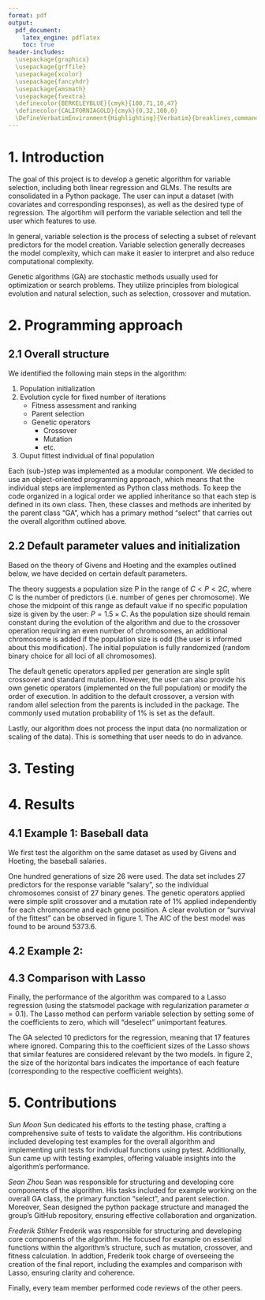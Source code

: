 ```yaml
---
format: pdf
output:
  pdf_document:
    latex_engine: pdflatex
    toc: true
header-includes:
  \usepackage{graphicx}
  \usepackage{grffile}
  \usepackage{xcolor}
  \usepackage{fancyhdr}
  \usepackage{amsmath}
  \usepackage{fvextra}
  \definecolor{BERKELEYBLUE}{cmyk}{100,71,10,47}
  \definecolor{CALIFORNIAGOLD}{cmyk}{0,32,100,0}
  \DefineVerbatimEnvironment{Highlighting}{Verbatim}{breaklines,commandchars=\\\{\}}
---
```


<!---
 Title Page Layout 
--->
\pagestyle{fancy}
\fancyhf{}
\renewcommand{\headrulewidth}{0pt}
\topmargin1mm
\begin{center}
\huge\textbf{Genetic Algorithm for Variable Selection}\par
\vspace{1.75cm}
\huge{STAT 243 - Final Project}\par
\huge\textit{Fall 2023}\par
\vspace{3cm}
\large \textbf{Authors: Sean Zhou, Sun Moon, Frederik Stihler} \par
\large Department of Statistics\par
Instructor: Christopher Paciorek
\par 
\par 
\vspace{1cm}
\large December 13th, 2023\par
\vspace{4cm}
\includegraphics[width=0.4\textwidth]{Berkeley_logo.svg.png} %70% der Textbreite
\end{center}
\thispagestyle{empty}
\newpage
\fancyfoot[C]{\thepage}

# 1. Introduction

The goal of this project is to develop a genetic algorithm for variable selection, including both linear regression and GLMs. The results are consolidated in a Python package. The user can input a dataset (with covariates and corresponding responses), as well as the desired type of regression. The algortihm will perform the variable selection and tell the user which features to use.

In general, variable selection is the process of selecting a subset of relevant predictors for the model creation. Variable selection generally decreases the model complexity, which can make it easier to interpret and also reduce computational complexity.

Genetic algorithms (GA) are stochastic methods usually used for optimization or search problems. They utilize principles from biological evolution and natural selection, such as selection, crossover and mutation.


# 2. Programming approach

## 2.1 Overall structure

We identified the following main steps in the algorithm:

1. Population initialization
2. Evolution cycle for fixed number of iterations
    - Fitness assessment and ranking
    - Parent selection
    - Genetic operators
        - Crossover
        - Mutation
        - etc.
3. Ouput fittest individual of final population

Each (sub-)step was implemented as a modular component. We decided to use an object-oriented programming approach, which means that the individual steps are implemented as Python class methods. To keep the code organized in a logical order we  applied inheritance so that each step is defined in its own class. Then, these classes and methods are inherited by the parent class "GA", which has a primary method "select" that carries out the overall algorithm outlined above.

## 2.2 Default parameter values and initialization

Based on the theory of Givens and Hoeting and the examples outlined below, we have decided on certain default parameters. 

The theory suggests a population size P in the range of $C < P < 2C$, where C is the number of predictors (i.e. number of genes per chromosome). We chose the midpoint of this range as default value if no specific population size is given by the user: $P = 1.5 \times C$. As the population size should remain constant during the evolution of the algorithm and due to the crossover operation requiring an even number of chromosomes, an additional chromosome is added if the population size is odd (the user is informed about this modification). The initial population is fully randomized (random binary choice for all loci of all chromosomes).

The default genetic operators applied per generation are single split crossover and standard mutation. However, the user can also provide his own genetic operators (implemented on the full population) or modify the order of execution. In addition to the default crossover, a version with random allel selection from the parents is included in the package. The commonly used mutation probability of 1% is set as the default. 

Lastly, our algorithm does not process the input data (no normalization or scaling of the data). This is something that user needs to do in advance.

# 3. Testing

# 4. Results

## 4.1 Example 1: Baseball data

We first test the algorithm on the same dataset as used by Givens and Hoeting, the baseball salaries. 

\begin{center}
\includegraphics[width=0.8\textwidth]{GA_results_plot_baseball.png}
\end{center}

One hundred generations of size 26 were used. The data set includes 27 predictors for the response variable "salary", so the individual chromosomes consist of 27 binary genes. The genetic operators applied were simple split crossover and a mutation rate of 1% applied independently for each chromosome and each gene position. A clear evolution or "survival of the fittest" can be observed in figure 1. The AIC of the best model was found to be around 5373.6.

## 4.2 Example 2:

## 4.3 Comparison with Lasso
Finally, the performance of the algorithm was compared to a Lasso regression (using the statsmodel package with regularization parameter $\alpha=0.1$). The Lasso method can perform variable selection by setting some of the coefficients to zero, which will "deselect" unimportant features.

\begin{center}
\includegraphics[width=0.8\textwidth]{Lasso_comparison.png}
\end{center}

The GA selected 10 predictors for the regression, meaning that 17 features where ignored. Comparing this to the coefficient sizes of the Lasso shows that similar features are considered relevant by the two models. In figure 2, the size of the horizontal bars indicates the importance of each feature (corresponding to the respective coefficient weights).

# 5. Contributions

*Sun Moon* 
Sun dedicated his efforts to the testing phase, crafting a comprehensive suite of tests to validate the algorithm. His contributions included developing test examples for the overall algorithm and implementing unit tests for individual functions using pytest. Additionally, Sun came up with testing examples, offering valuable insights into the algorithm's performance.

*Sean Zhou*
Sean was responsible for structuring and developing core components of the algorithm. His tasks included for example working on the overall GA class, the primary function "select", and parent selection. Moreover, Sean designed the python package structure and managed the group's GitHub repository, ensuring effective collaboration and organization.

*Frederik Stihler*
Frederik was responsible for structuring and developing core components of the algorithm. He focused for example on essential functions within the algorithm's structure, such as mutation, crossover, and fitness calculation. In addtion, Frederik took charge of overseeing the creation of the final report, including the examples and comparison with Lasso, ensuring clarity and coherence.

Finally, every team member performed code reviews of the other peers.

